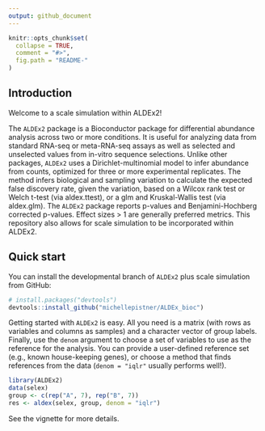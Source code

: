 ```yaml
---
output: github_document
---
```


<!-- README.md is generated from README.Rmd. Please edit that file -->

  
```r
knitr::opts_chunk$set(
  collapse = TRUE,
  comment = "#>",
  fig.path = "README-"
)
```

## Introduction

Welcome to a scale simulation within ALDEx2!

The `ALDEx2` package is a Bioconductor package for differential abundance analysis across two or more conditions. It is useful for analyzing data from standard RNA-seq or meta-RNA-seq assays as well as selected and unselected values from in-vitro sequence selections. Unlike other packages, `ALDEx2` uses a Dirichlet-multinomial model to infer abundance from counts, optimized for three or more experimental replicates. The method infers biological and sampling variation to calculate the expected false discovery rate, given the variation, based on a Wilcox rank test or Welch t-test (via aldex.ttest), or a glm and Kruskal-Wallis test (via aldex.glm). The `ALDEx2` package reports p-values and Benjamini-Hochberg corrected p-values. Effect sizes > 1 are generally preferred metrics. This repository also allows for scale simulation to be incorporated within ALDEx2.

## Quick start

You can install the developmental branch of `ALDEx2` plus scale simulation from GitHub:

```r
# install.packages("devtools")
devtools::install_github("michellepistner/ALDEx_bioc")
```

Getting started with `ALDEx2` is easy. All you need is a matrix (with rows as variables and columns as samples) and a character vector of group labels. Finally, use the `denom` argument to choose a set of variables to use as the reference for the analysis. You can provide a user-defined reference set (e.g., known house-keeping genes), or choose a method that finds references from the data (`denom = "iqlr"` usually performs well!).

```r
library(ALDEx2)
data(selex)
group <- c(rep("A", 7), rep("B", 7))
res <- aldex(selex, group, denom = "iqlr")
```

See the vignette for more details.

